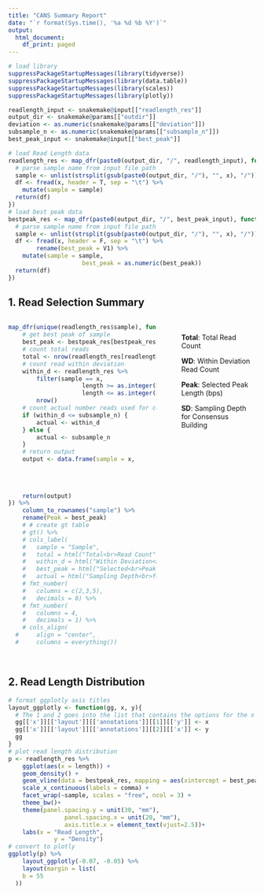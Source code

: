 ```yaml
---
title: "CANS Summary Report"
date: "`r format(Sys.time(), '%a %d %b %Y')`"
output:
  html_document:
    df_print: paged
---
```


```r
# load library
suppressPackageStartupMessages(library(tidyverse))
suppressPackageStartupMessages(library(data.table))
suppressPackageStartupMessages(library(scales))
suppressPackageStartupMessages(library(plotly))
```

```r
readlength_input <- snakemake@input[["readlength_res"]]
output_dir <- snakemake@params[["outdir"]]
deviation <- as.numeric(snakemake@params[["deviation"]])
subsample_n <- as.numeric(snakemake@params[["subsample_n"]])
best_peak_input <- snakemake@input[["best_peak"]]
```

```r
# load Read Length data
readlength_res <- map_dfr(paste0(output_dir, "/", readlength_input), function(x) {
  # parse sample name from input file path
  sample <- unlist(strsplit(gsub(paste0(output_dir, "/"), "", x), "/"))[1]
  df <- fread(x, header = T, sep = "\t") %>%
    mutate(sample = sample)
  return(df)
})
# load best peak data
bestpeak_res <- map_dfr(paste0(output_dir, "/", best_peak_input), function(x) {
  # parse sample name from input file path
  sample <- unlist(strsplit(gsub(paste0(output_dir, "/"), "", x), "/"))[1]
  df <- fread(x, header = F, sep = "\t") %>%
		rename(best_peak = V1) %>%
    mutate(sample = sample,
					 best_peak = as.numeric(best_peak))
  return(df)
})
```

## 1. Read Selection Summary
<div style = "width:60%; height:auto; margin: auto; float: left; margin-right: 50px;">
```r
map_dfr(unique(readlength_res$sample), function(x) {
	# get best peak of sample
	best_peak <- bestpeak_res[bestpeak_res$sample == x, 1]
	# count total reads
	total <- nrow(readlength_res[readlength_res$sample == x,])
	# count read within deviation
	within_d <- readlength_res %>%
		filter(sample == x,
					 length >= as.integer(best_peak-deviation),
					 length <= as.integer(best_peak+deviation)) %>%
		nrow()
	# count actual number reads used for consensus building
	if (within_d <= subsample_n) {
		actual <- within_d
	} else {
		actual <- subsample_n
	}
	# return output
	output <- data.frame(sample = x,
											 Total = total,
											 WD = within_d,
											 Peak = best_peak,
											 SD = as.integer(actual))
	return(output)
}) %>%
	column_to_rownames("sample") %>%
	rename(Peak = best_peak)
	# # create gt table
	# gt() %>%
	# cols_label(
	# 	sample = "Sample",
	# 	total = html("Total<br>Read Count"),
	# 	within_d = html("Within Deviation<br>Read Count"),
	# 	best_peak = html("Selected<br>Peak Length<br>(bps)"),
	# 	actual = html("Sampling Depth<br>for Consensus")) %>%
	# fmt_number(
	# 	columns = c(2,3,5),
	# 	decimals = 0) %>%
	# fmt_number(
	# 	columns = 4,
	# 	decimals = 1) %>%
	# cols_align(
  # 	align = "center",
  # 	columns = everything())
```
</div>
<div style = "margin-left:50px; clear: right; margin-top:50px">

**Total**: Total Read Count

**WD**: Within Deviation Read Count

**Peak**: Selected Peak Length (bps)

**SD**: Sampling Depth for Consensus Building

</div>
<div style = "clear: both">

<br />  

## 2. Read Length Distribution
```r
# format ggplotly axis titles
layout_ggplotly <- function(gg, x, y){
  # The 1 and 2 goes into the list that contains the options for the x and y axis labels respectively
  gg[['x']][['layout']][['annotations']][[1]][['y']] <- x
  gg[['x']][['layout']][['annotations']][[2]][['x']] <- y
  gg
}
# plot read length distribution
p <- readlength_res %>% 
	ggplot(aes(x = length)) +
	geom_density() +
	geom_vline(data = bestpeak_res, mapping = aes(xintercept = best_peak), color = "red") +
	scale_x_continuous(labels = comma) +
	facet_wrap(~sample, scales = "free", ncol = 3) +
	theme_bw()+
	theme(panel.spacing.y = unit(30, "mm"),
				panel.spacing.x = unit(20, "mm"),
				axis.title.x = element_text(vjust=2.5))+
	labs(x = "Read Length",
			 y = "Density")
# convert to plotly
ggplotly(p) %>%
	layout_ggplotly(-0.07, -0.05) %>%
	layout(margin = list(
    b = 55
  ))
```
</div>